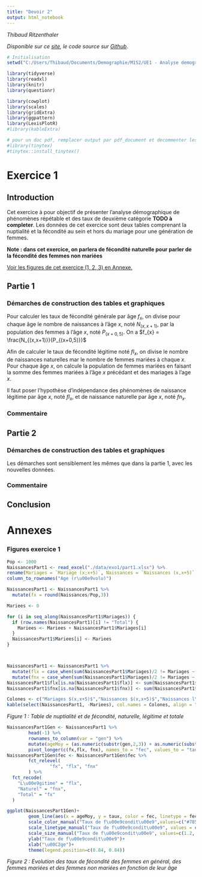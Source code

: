 ```yaml
---
title: "Devoir 2"
output: html_notebook
---
```

*Thibaud Ritzenthaler*

*Disponible sur ce [site](https://thibaud-ritzenthaler.github.io/M1demo-AD-devoir2/), le code source sur [Github](https://github.com/thibaud-ritzenthaler/M1demo-AD-devoir2)*.

```r
# Initialisation
setwd("C:/Users/Thibaud/Documents/Demographie/M1S2/UE1 - Analyse demographique/Breton/M1demo-AD-devoir2")

library(tidyverse)
library(readxl)
library(knitr)
library(questionr)

library(cowplot)
library(scales)
library(gridExtra)
library(ggpattern)
library(LexisPlotR)
#library(kableExtra)

# pour un doc pdf, remplacer output par pdf_document et decommenter les lignes suivantes
#library(tinytex)
#tinytex::install_tinytex()
```

# Exercice 1
## Introduction
Cet exercice à pour objectif de présenter l'analyse démographique de phénomènes répétable et des taux de deuxième catégorie **TODO à completer**.
Les données de cet exercice sont deux tables comprenant la nuptialité et la fécondité au sein et hors du mariage pour une génération de femmes.

**Note : dans cet exercice, on parlera de fécondité naturelle pour parler de la fécondité des femmes non mariées**

[Voir les figures de cet exercice (1, 2, 3) en Annexe.](#figures-exercice-1)

## Partie 1

### Démarches de construction des tables et graphiques
Pour calculer les taux de fécondité générale par âge $f_{x}$, on divise pour chaque âge le nombre de naissances à l'âge $x$, noté $N_{(x,x+1)}$, par la population des femmes à l'âge $x$, noté $P_{(x+0,5)}$. On a $f_{x} = \frac{N_{(x,x+1)}}{P_{(x+0,5)}}$

Afin de calculer le taux de fécondité légitime noté $fl_{x}$, on divise le nombre de naissances naturelles mar le nombre de femmes mariées à chaque $x$. Pour chaque âge $x$, on calcule la population de femmes mariées en faisant la somme des femmes mariées à l'âge $x$ précédant et des mariages à l'age $x$.

Il faut poser l'hypothèse d'indépendance des phénomènes de naissance légitime par âge $x$, noté $fl_{x}$, et de naissance naturelle par âge $x$, noté $fn_{x}$.

### Commentaire

## Partie 2

### Démarches de construction des tables et graphiques
Les démarches sont sensiblement les mêmes que dans la partie 1, avec les nouvelles données.

### Commentaire

## Conclusion

# Annexes
### Figures exercice 1
```r
Pop <- 1000
NaissancesPart1 <- read_excel("./data/exo1/part1.xlsx") %>%
rename(Mariages = `Mariage (x;x+5)`, Naissances = `Naissances (x,x+5)`, NaissancesLeg = `Naissances légitimes (x;x+5)`) %>%
column_to_rownames("Age (r\u00e9volu)")

NaissancesPart1 <- NaissancesPart1 %>%
  mutate(fx = round(Naissances/Pop,3))

Mariees <- 0

for (i in seq_along(NaissancesPart1$Mariages)) {
  if (row.names(NaissancesPart1)[i] != "Total") {
    Mariees <- Mariees + NaissancesPart1$Mariages[i]
  }
  NaissancesPart1$Mariees[i] <- Mariees
}



NaissancesPart1 <- NaissancesPart1 %>%
  mutate(flx = case_when(sum(NaissancesPart1$Mariages)/2 != Mariages ~ round(NaissancesLeg/Mariees, 3))) %>%
  mutate(fnx = case_when(sum(NaissancesPart1$Mariages)/2 != Mariages ~ round((Naissances - NaissancesLeg)/(Pop - Mariees), 3)))
NaissancesPart1$flx[is.na(NaissancesPart1$flx)] <- sum(NaissancesPart1$flx, na.rm = TRUE)
NaissancesPart1$fnx[is.na(NaissancesPart1$fnx)] <- sum(NaissancesPart1$fnx, na.rm = TRUE)


```
```r
Colones <- c("Mariages $(x,x+5)$","Naissances $(x,x+5)$","Naissances l\u00e9gitimes $(x,x+5)$","Taux de f\u00e9condit\u00e9 $f_{(x,x+5)}$"," Taux de f\u00e9condit\u00e9 l\u00e9gitime $fl_{(x,x+5)}$", " Taux de f\u00e9condit\u00e9 naturel $fn_{(x,x+5)}$")
kable(select(NaissancesPart1, -Mariees), col.names = Colones, align = "c")
```
*Figure 1 : Table de nuptialité et de fécondité, naturelle, légitime et totale*

```r
NaissancesPart1Gen <- NaissancesPart1 %>%
        head(-1) %>%
        rownames_to_column(var = "gen") %>%
        mutate(ageMoy = (as.numeric(substr(gen,2,3)) + as.numeric(substr(gen,5,6)))/2) %>%
        pivot_longer(c(fx,flx, fnx), names_to = "fec", values_to = "taux")
NaissancesPart1Gen$fec <- NaissancesPart1Gen$fec %>%
        fct_relevel(
                "fx", "flx", "fnx"
        ) %>%
  fct_recode(
    "L\u00e9gitime" = "flx",
    "Naturel" = "fnx",
    "Total" = "fx"
  )

ggplot(NaissancesPart1Gen)+
        geom_line(aes(x = ageMoy, y = taux, color = fec, linetype = fec, size = fec))+
        scale_color_manual("Taux de f\u00e9condit\u00e9",values=c("#785f9a","#2c8ecb","#71a257"))+
        scale_linetype_manual("Taux de f\u00e9condit\u00e9", values = c("solid","dotted", "dashed")) +
        scale_size_manual("Taux de f\u00e9condit\u00e9", values=c(1.2, 1.2, 1.2))+
        ylab("Taux de f\u00e9condit\u00e9")+
        xlab("\u00C2ge")+
        theme(legend.position=c(0.84, 0.84))
```
*Figure 2 : Evolution des taux de fécondité des femmes en général, des femmes mariées et des femmes non mariées en fonction de leur âge*

